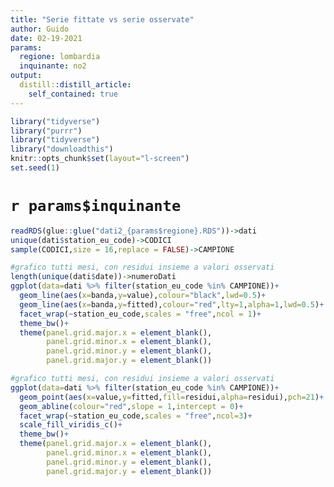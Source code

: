 ```yaml
---
title: "Serie fittate vs serie osservate"
author: Guido
date: 02-19-2021
params:
  regione: lombardia
  inquinante: no2
output:
  distill::distill_article:
    self_contained: true
---
```


```r
library("tidyverse")
library("purrr")
library("tidyverse")
library("downloadthis")
knitr::opts_chunk$set(layout="l-screen")
set.seed(1)
```

# `r params$inquinante`  



```r
readRDS(glue::glue("dati2_{params$regione}.RDS"))->dati
unique(dati$station_eu_code)->CODICI
sample(CODICI,size = 16,replace = FALSE)->CAMPIONE

```


```r
#grafico tutti mesi, con residui insieme a valori osservati
length(unique(dati$date))->numeroDati
ggplot(data=dati %>% filter(station_eu_code %in% CAMPIONE))+
  geom_line(aes(x=banda,y=value),colour="black",lwd=0.5)+
  geom_line(aes(x=banda,y=fitted),colour="red",lty=1,alpha=1,lwd=0.5)+
  facet_wrap(~station_eu_code,scales = "free",ncol = 1)+
  theme_bw()+
  theme(panel.grid.major.x = element_blank(),
        panel.grid.minor.x = element_blank(),
        panel.grid.minor.y = element_blank(),
        panel.grid.major.y = element_blank())
```


```r
#grafico tutti mesi, con residui insieme a valori osservati
ggplot(data=dati %>% filter(station_eu_code %in% CAMPIONE))+
  geom_point(aes(x=value,y=fitted,fill=residui,alpha=residui),pch=21)+
  geom_abline(colour="red",slope = 1,intercept = 0)+
  facet_wrap(~station_eu_code,scales = "free",ncol=3)+
  scale_fill_viridis_c()+
  theme_bw()+
  theme(panel.grid.major.x = element_blank(),
        panel.grid.minor.x = element_blank(),
        panel.grid.minor.y = element_blank(),
        panel.grid.major.y = element_blank())
```